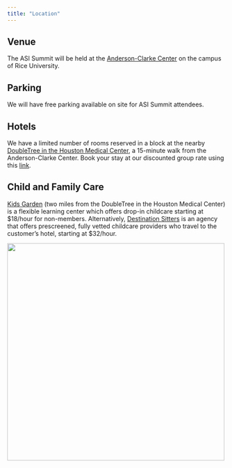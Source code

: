 ```yaml
---
title: "Location"
---
```


## Venue

The ASI Summit will be held at the [Anderson-Clarke Center](https://maps.app.goo.gl/ABPezAvhSctTMfdw5){target="_blank"} on the campus of Rice University.

## Parking

We will have free parking available on site for ASI Summit attendees.

## Hotels

We have a limited number of rooms reserved in a block at the nearby [DoubleTree in the Houston Medical Center](https://maps.app.goo.gl/5VWrK7cPydD1Be4t7){target="_blank"}, a 15-minute walk from the Anderson-Clarke Center. Book your stay at our discounted group rate using this [link](https://group.doubletree.com/ne6son){target="_blank"}.

## Child and Family Care

[Kids Garden](https://kidsplaygarden.com/houston){target=_blank} (two miles from the DoubleTree in the Houston Medical Center) is a flexible learning center which offers drop-in childcare starting at $18/hour for non-members. Alternatively, [Destination Sitters](https://www.destinationsitters.com/){target=_blank} is an agency that offers prescreened, fully vetted childcare providers who travel to the customer's hotel, starting at $32/hour.

[![](assets/rice.png){width=500 fig-align="center"}](https://sport.rice.edu/sport-analytics-major){target="_blank"}

